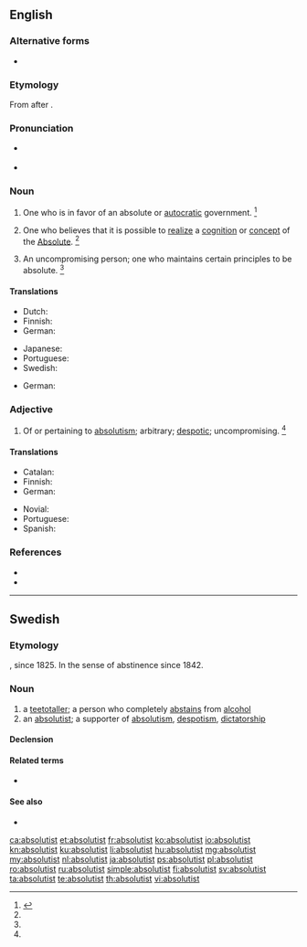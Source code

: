 ==English==
{{wikipedia}}

===Alternative forms===
* {{sense|adjective}} {{l|en|absolutistic}}

===Etymology===
From {{suffix|absolute|ist|lang=en}} after {{der|en|fr|absolutiste}}.

===Pronunciation===
* {{a|RP}} {{IPA|/ˈæb.səˌluː.tɪst/|/ˈæb.səˌljuː.tɪst/|lang=en}}
* {{a|US}} {{IPA|/ˈæb.səˌlu.tɪst/|lang=en}}

===Noun===
{{en-noun}}

# One who is in favor of an absolute or [[autocratic]] government. {{defdate|First attested in the mid 19<sup>th</sup> century.}}<ref name=SOED>{{R:SOED5|page=9}}</ref>
# {{lb|en|metaphysics}} One who believes that it is possible to [[realize]] a [[cognition]] or [[concept]] of the [[Absolute]]. {{defdate|First attested in the mid 19<sup>th</sup> century.}}<ref name=SOED/>
#: {{rfquotek|Sir. W. Hamilton}}
# An uncompromising person; one who maintains certain principles to be absolute. {{defdate|First attested in the early 20<sup>th</sup> century.}}<ref name=SOED/>

====Translations====
{{trans-top|one who favors autocratic government}}
* Dutch: {{t+|nl|absolutist|m}}
* Finnish: {{t+|fi|absolutisti}}
* German: {{t+|de|Absolutist|m}}
{{trans-mid}}
* Japanese: {{t|ja|絶対主義者|tr=ぜったいしゅぎしゃ, zettaishugisha}}
* Portuguese: {{t+|pt|absolutista|m|f}}
* Swedish: {{t+|sv|absolutist|c}}
{{trans-bottom}}

{{trans-top|metaphysics}}
* German: {{t+|de|Absolutist|m}}
{{trans-mid}}
{{trans-bottom}}

===Adjective===
{{en-adj}}

# Of or pertaining to [[absolutism]]; arbitrary; [[despotic]]; uncompromising. {{defdate|First attested in the mid 19<sup>th</sup> century.}}<ref name=SOED/>

====Translations====
{{trans-top|of or pertaining to absolutism}}
* Catalan: {{t|ca|absolutista|m|f}}
* Finnish: {{t|fi|absolutistinen}}
* German: {{t+|de|absolutistisch}}
{{trans-mid}}
* Novial: {{t|nov|absolutiste}}
* Portuguese: {{t+|pt|absolutista}}
* Spanish: {{t+|es|absolutista}}
{{trans-bottom}}

===References===
<references/>
* {{R:OneLook}}
* {{R:Webster 1913}}

----

==Swedish==

===Etymology===
{{suffix|absolut|ist|lang=sv}}, since 1825. In the sense of abstinence since 1842.

===Noun===
{{sv-noun|c}}

# a [[teetotaller]]; a person who completely [[abstains]] from [[alcohol]]
# an [[#English|absolutist]]; a supporter of [[absolutism]], [[despotism]], [[dictatorship]]

====Declension====
{{sv-infl-noun-c-er}}

====Related terms====
* {{l|sv|absolutistisk}}

====See also====
* {{l|sv|nykterist}}

[[ca:absolutist]]
[[et:absolutist]]
[[fr:absolutist]]
[[ko:absolutist]]
[[io:absolutist]]
[[kn:absolutist]]
[[ku:absolutist]]
[[li:absolutist]]
[[hu:absolutist]]
[[mg:absolutist]]
[[my:absolutist]]
[[nl:absolutist]]
[[ja:absolutist]]
[[ps:absolutist]]
[[pl:absolutist]]
[[ro:absolutist]]
[[ru:absolutist]]
[[simple:absolutist]]
[[fi:absolutist]]
[[sv:absolutist]]
[[ta:absolutist]]
[[te:absolutist]]
[[th:absolutist]]
[[vi:absolutist]]